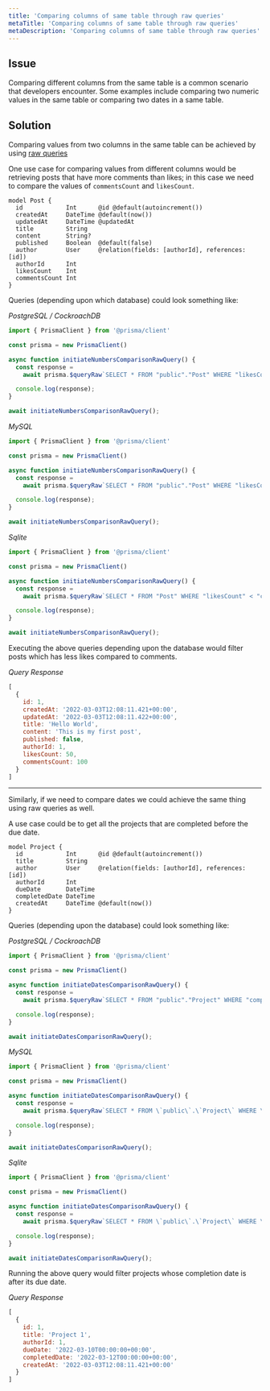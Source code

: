 ```yaml
---
title: 'Comparing columns of same table through raw queries'
metaTitle: 'Comparing columns of same table through raw queries'
metaDescription: 'Comparing columns of same table through raw queries'
---
```


## Issue

Comparing different columns from the same table is a common scenario that developers encounter. Some examples include comparing two numeric values in the same table or comparing two dates in a same table.


## Solution

Comparing values from two columns in the same table can be achieved by using [raw queries](https://www.prisma.io/docs/concepts/components/prisma-client/raw-database-access)

One use case for comparing values from different columns would be retrieving posts that have more comments than likes; in this case we need to compare the values of `commentsCount` and `likesCount`.

```prisma
model Post {
  id            Int      @id @default(autoincrement())
  createdAt     DateTime @default(now())
  updatedAt     DateTime @updatedAt
  title         String   
  content       String?
  published     Boolean  @default(false)
  author        User     @relation(fields: [authorId], references: [id])
  authorId      Int
  likesCount    Int
  commentsCount Int
}
```

Queries (depending upon which database) could look something like:

*PostgreSQL / CockroachDB*

```js
import { PrismaClient } from '@prisma/client'

const prisma = new PrismaClient()

async function initiateNumbersComparisonRawQuery() {
  const response =
    await prisma.$queryRaw`SELECT * FROM "public"."Post" WHERE "likesCount" < "commentsCount";`;

  console.log(response);
}

await initiateNumbersComparisonRawQuery();
```

*MySQL*

```js
import { PrismaClient } from '@prisma/client'

const prisma = new PrismaClient()

async function initiateNumbersComparisonRawQuery() {
  const response =
    await prisma.$queryRaw`SELECT * FROM "public"."Post" WHERE "likesCount" < "commentsCount";`;

  console.log(response);
}

await initiateNumbersComparisonRawQuery();
```

*Sqlite*

```js
import { PrismaClient } from '@prisma/client'

const prisma = new PrismaClient()

async function initiateNumbersComparisonRawQuery() {
  const response =
    await prisma.$queryRaw`SELECT * FROM "Post" WHERE "likesCount" < "commentsCount";`;

  console.log(response);
}

await initiateNumbersComparisonRawQuery();
```

Executing the above queries depending upon the database would filter posts which has less likes compared to comments.

*Query Response*

```js
[
  {
    id: 1,
    createdAt: '2022-03-03T12:08:11.421+00:00',
    updatedAt: '2022-03-03T12:08:11.422+00:00',
    title: 'Hello World',
    content: 'This is my first post',
    published: false,
    authorId: 1,
    likesCount: 50,
    commentsCount: 100
  }
]
```
---

Similarly, if we need to compare dates we could achieve the same thing using raw queries as well.

A use case could be to get all the projects that are completed before the due date.

```prisma
model Project {
  id            Int      @id @default(autoincrement())
  title         String
  author        User     @relation(fields: [authorId], references: [id])
  authorId      Int
  dueDate       DateTime
  completedDate DateTime
  createdAt     DateTime @default(now())
}
```

Queries (depending upon the database) could look something like:

*PostgreSQL / CockroachDB*

```js
import { PrismaClient } from '@prisma/client'

const prisma = new PrismaClient()

async function initiateDatesComparisonRawQuery() {
  const response =
    await prisma.$queryRaw`SELECT * FROM "public"."Project" WHERE "completedDate" > "dueDate";`;

  console.log(response);
}

await initiateDatesComparisonRawQuery();
```

*MySQL*

```js
import { PrismaClient } from '@prisma/client'

const prisma = new PrismaClient()

async function initiateDatesComparisonRawQuery() {
  const response =
    await prisma.$queryRaw`SELECT * FROM \`public\`.\`Project\` WHERE \`completedDate\` > \`dueDate\`;`;

  console.log(response);
}

await initiateDatesComparisonRawQuery();
```

*Sqlite*

```js
import { PrismaClient } from '@prisma/client'

const prisma = new PrismaClient()

async function initiateDatesComparisonRawQuery() {
  const response =
    await prisma.$queryRaw`SELECT * FROM \`public\`.\`Project\` WHERE \`completedDate\` > \`dueDate\`;`;

  console.log(response);
}

await initiateDatesComparisonRawQuery();
```

Running the above query would filter projects whose completion date is after its due date.

*Query Response*

```js
[
  {
    id: 1,
    title: 'Project 1',
    authorId: 1,
    dueDate: '2022-03-10T00:00:00+00:00',
    completedDate: '2022-03-12T00:00:00+00:00',
    createdAt: '2022-03-03T12:08:11.421+00:00'
  }
]
```


